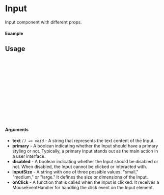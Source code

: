 
<Meta of={Input} title="Input" />

# Input

Input component with different props.

#### Example

<Canvas of={Input.Primary} />

## Usage

```ts
import {Input} from "sld-ui";

const Example = () => {
  return (
      <Input
        inputSize={"small"}
        text={"Input"}
        onClick={()=> console.log("Clicked")}
        primary
      />
  );
};

export default Example;
```

#### Arguments

- **text** _`() => void`_ - A string that represents the text content of the Input.
- **primary** - A boolean indicating whether the Input should have a primary styling or not. Typically, a primary Input stands out as the main action in a user interface.
- **disabled** - A boolean indicating whether the Input should be disabled or not. When disabled, the Input cannot be clicked or interacted with.
- **inputSize** - A string with one of three possible values: "small," "medium," or "large." It defines the size or dimensions of the Input.
- **onClick** - A function that is called when the Input is clicked. It receives a MouseEventHandler for handling the click event on the Input element.